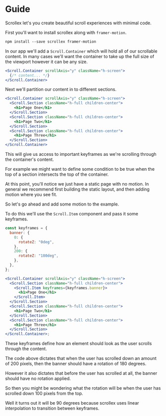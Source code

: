 
<CodeSectionProvider>
<CodeSection>

# Guide

Scrollex let's you create beautiful scroll experiences with minimal code.

</CodeSection>
<CodeSection files={files.base}>

First you'll want to install scrollex along with `framer-motion`.

```html
npm install --save scrollex framer-motion
```

In our app we'll add a `Scroll.Container` which will hold all of our scrollable content.
In many cases we'll want the container to take up the full size of the viewport however it can be any size.

```jsx
<Scroll.Container scrollAxis="y" className="h-screen">
  {/* content... */}
</Scroll.Container>
```

</CodeSection>
<CodeSection files={files.sectionOne}>

Next we'll partition our content in to different sections.

```jsx
<Scroll.Container scrollAxis="y" className="h-screen">
  <Scroll.Section className="h-full children-center">
    <h1>Page One</h1>
  </Scroll.Section>
  <Scroll.Section className="h-full children-center">
    <h1>Page Two</h1>
  </Scroll.Section>
  <Scroll.Section className="h-full children-center">
    <h1>Page Three</h1>
  </Scroll.Section>
</Scroll.Container>
```

This will give us access to important keyframes as we're scrolling through the container's content.

For example we might want to define some condition to be true when the top of a section intersects the top of the container.

At this point, you'll notice we just have a static page with no motion. In general we recommend first building the static layout, and then adding motion where you see fit.

So let's go ahead and add some motion to the example.

</CodeSection>
<CodeSection files={files.sectionTwo}>

To do this we'll use the `Scroll.Item` component and pass it some keyframes.

```jsx
const keyframes = {
  banner: {
    0: {
      rotateZ: "0deg",
    },
    200: {
      rotateZ: "180deg",
    },
  },
};

<Scroll.Container scrollAxis="y" className="h-screen">
  <Scroll.Section className="h-full children-center">
    <Scroll.Item keyframes={keyframes.banner}>
      <h1>Page One</h1>
    </Scroll.Item>
  </Scroll.Section>
  <Scroll.Section className="h-full children-center">
    <h1>Page Two</h1>
  </Scroll.Section>
  <Scroll.Section className="h-full children-center">
    <h1>Page Three</h1>
  </Scroll.Section>
</Scroll.Container>;
```

These keyframes define how an element should look as the user scrolls through the content.

The code above dictates that when the user has scrolled down an amount of 200 pixels, then the banner should have a rotation of 180 degrees.

However it also dictates that before the user has scrolled at all, the banner should have no rotation applied.

So then you might be wondering what the rotation will be when the user has scrolled down 100 pixels from the top.

Well it turns out it will be 90 degrees because scrollex uses linear interpolation to transition between keyframes.

</CodeSection>
</CodeSectionProvider>
